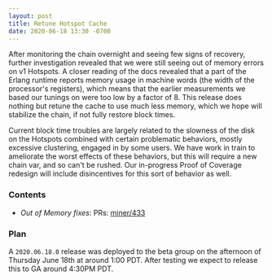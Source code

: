 ```yaml
---
layout: post
title: Retune Hotspot Cache
date: 2020-06-18 13:30 -0700
---
```


After monitoring the chain overnight and seeing few signs of recovery, further investigation
revealed that we were still seeing out of memory errors on v1 Hotspots. A closer reading of the docs
revealed that a part of the Erlang runtime reports memory usage in machine words (the width of the
processor's registers), which means that the earlier measurements we based our tunings on were too
low by a factor of 8. This release does nothing but retune the cache to use much less memory, which
we hope will stabilize the chain, if not fully restore block times.

Current block time troubles are largely related to the slowness of the disk on the Hotspots combined
with certain problematic behaviors, mostly excessive clustering, engaged in by some users. We have
work in train to ameliorate the worst effects of these behaviors, but this will require a new chain
var, and so can't be rushed. Our in-progress Proof of Coverage redesign will include disincentives
for this sort of behavior as well.

### Contents

- _Out of Memory fixes_: PRs: [miner/433](https://github.com/helium/miner/pull/433)

### Plan

A `2020.06.18.0` release was deployed to the beta group on the afternoon of Thursday June 18th at
around 1:00 PDT. After testing we expect to release this to GA around 4:30PM PDT.

